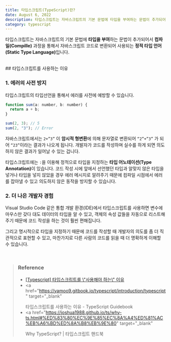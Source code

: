 ```yaml
---
title: 타입스크립트(TypeScript)란?
date: August 6, 2022
description: 타입스크립트는 자바스크립트의 기본 문법에 타입을 부여하는 문법이 추가되어서 컴파일(Compille) 과정을 통해서 자바스크립트 코드로 변환되어 사용되는 정적 타입 언어(Static Type Language)입니다.
category: typescript
---
```


타입스크립트는 자바스크립트의 기본 문법에 **타입을 부여**하는 문법이 추가되어서 **컴파일(Compille)** 과정을 통해서 자바스크립트 코드로 변환되어 사용되는 <strong>정적 타입 언어(Static Type Language)</strong>입니다.

<br />
## 타입스크립트를 사용하는 이유

### 1. 에러의 사전 방지

타입스크립트의 타입선언을 통해서 에러를 사전에 예방할 수 있습니다.

```jsx
function sum(a: number, b: number) {
  return a + b;
}

sum(2, 3); // 5
sum(2, "3"); // Error
```

자바스크립트에서는 `2+”3”` 이 **암시적 형변환**에 의해 문자열로 변환되어 `“2”+”3”` 가 되어 `“23”`이라는 결과가 나오게 됩니다. 개발자가 코드를 작성하며 실수를 하게 되면 의도하지 않은 결과가 일어날 수 있는 겁니다.

타입스크립트에는 `:`을 이용해 정적으로 타입을 지정하는 <strong>타입 어노테이션(Type Annotation)</strong>이 있습니다. 코드 작성 시에 앞에서 선언했던 타입과 알맞지 않은 타입을 넣거나 타입을 넣지 않았을 경우 에러 메시지로 알려주기 때문에 컴파일 시점에서 에러를 잡아낼 수 있고 의도하지 않은 동작을 방지할 수 있습니다.

### 2. 더 나은 개발자 경험

Visual Studio Code 같은 통합 개발 환경(IDE)에서 타입스크립트를 사용하면 변수에 마우스만 갖다 대도 데이터의 타입을 알 수 있고, 객체의 속성 값들을 자동으로 리스트해주기 때문에 코드 작성을 하는 것이 훨씬 편해집니다.

그리고 명시적으로 타입을 지정하기 때문에 코드를 작성할 때 개발자의 의도를 좀 더 직관적으로 표현할 수 있고, 마찬가지로 다른 사람의 코드를 읽을 때 더 명확하게 이해할 수 있습니다.

<br />

> ### **Reference**
>
> - <a href="https://imagineu.tistory.com/6" target="_blank">
>     [Typescript] 타입스크립트를 \"사용해야 하는\" 이유
>   </a>
> - <a
>     href="https://yamoo9.gitbook.io/typescript/introduction/typescript"
>     target="_blank"
>   >
>     타입스크립트를 사용하는 이유 - TypeScript Guidebook
>   </a>
> - <a
>     href="https://joshua1988.github.io/ts/why-ts.html#%ED%83%80%EC%9E%85%EC%8A%A4%ED%81%AC%EB%A6%BD%ED%8A%B8%EB%9E%80"
>     target="_blank"
>   >
>     Why TypeScript? | 타입스크립트 핸드북
>   </a>
